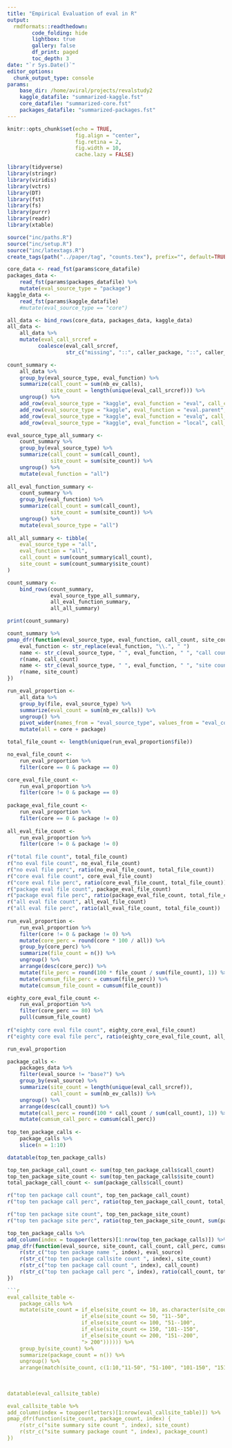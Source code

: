 ```yaml
---
title: "Empirical Evaluation of eval in R"
output:
  rmdformats::readthedown:
        code_folding: hide
        lightbox: true
        gallery: false
        df_print: paged
        toc_depth: 3
date: "`r Sys.Date()`"
editor_options: 
  chunk_output_type: console
params:
    base_dir: /home/aviral/projects/revalstudy2
    kaggle_datafile: "summarized-kaggle.fst"
    core_datafile: "summarized-core.fst"
    packages_datafile: "summarized-packages.fst"
---
```


```r
knitr::opts_chunk$set(echo = TRUE,
                      fig.align = "center",
                      fig.retina = 2,
                      fig.width = 10,
                      cache.lazy = FALSE)

library(tidyverse)
library(stringr)
library(viridis)
library(vctrs)
library(DT)
library(fst)
library(fs)
library(purrr)
library(readr)
library(xtable)

source("inc/paths.R")
source("inc/setup.R")
source("inc/latextags.R")
create_tags(path("../paper/tag", "counts.tex"), prefix="", default=TRUE)
```

```r
core_data <- read_fst(params$core_datafile)
packages_data <- 
    read_fst(params$packages_datafile) %>%
    mutate(eval_source_type = "package")
kaggle_data <- 
    read_fst(params$kaggle_datafile)
    #mutate(eval_source_type == "core")

all_data <- bind_rows(core_data, packages_data, kaggle_data)
all_data <-
    all_data %>%
    mutate(eval_call_srcref = 
          coalesce(eval_call_srcref, 
                   str_c("missing", "::", caller_package, "::", caller_function)))

count_summary <-
    all_data %>%
    group_by(eval_source_type, eval_function) %>%
    summarize(call_count = sum(nb_ev_calls),
              site_count = length(unique(eval_call_srcref))) %>%
    ungroup() %>%
    add_row(eval_source_type = "kaggle", eval_function = "eval", call_count = 0, site_count = 0) %>%
    add_row(eval_source_type = "kaggle", eval_function = "eval.parent", call_count = 0, site_count = 0) %>%
    add_row(eval_source_type = "kaggle", eval_function = "evalq", call_count = 0, site_count = 0) %>%
    add_row(eval_source_type = "kaggle", eval_function = "local", call_count = 0, site_count = 0)

eval_source_type_all_summary <-
    count_summary %>%
    group_by(eval_source_type) %>%
    summarize(call_count = sum(call_count),
              site_count = sum(site_count)) %>%
    ungroup() %>%
    mutate(eval_function = "all")
    
all_eval_function_summary <-
    count_summary %>%
    group_by(eval_function) %>%
    summarize(call_count = sum(call_count),
              site_count = sum(site_count)) %>%
    ungroup() %>%
    mutate(eval_source_type = "all")
    
all_all_summary <- tibble(
    eval_source_type = "all",
    eval_function = "all",
    call_count = sum(count_summary$call_count),
    site_count = sum(count_summary$site_count)
)

count_summary <-
    bind_rows(count_summary, 
              eval_source_type_all_summary, 
              all_eval_function_summary, 
              all_all_summary)

print(count_summary)

count_summary %>%
pmap_dfr(function(eval_source_type, eval_function, call_count, site_count) {
    eval_function <- str_replace(eval_function, "\\.", " ")
    name <- str_c(eval_source_type, " ", eval_function, " ", "call count")
    r(name, call_count)
    name <- str_c(eval_source_type, " ", eval_function, " ", "site count")
    r(name, site_count)
})
```

```r
run_eval_proportion <-
    all_data %>%
    group_by(file, eval_source_type) %>%
    summarize(eval_count = sum(nb_ev_calls)) %>%
    ungroup() %>%
    pivot_wider(names_from = "eval_source_type", values_from = "eval_count", values_fill = 0) %>%
    mutate(all = core + package)

total_file_count <- length(unique(run_eval_proportion$file))

no_eval_file_count <-
    run_eval_proportion %>%
    filter(core == 0 & package == 0)

core_eval_file_count <-
    run_eval_proportion %>%
    filter(core != 0 & package == 0)
    
package_eval_file_count <-
    run_eval_proportion %>%
    filter(core == 0 & package != 0)
    
all_eval_file_count <-
    run_eval_proportion %>%
    filter(core != 0 & package != 0)
    
r("total file count", total_file_count)
r("no eval file count", no_eval_file_count)
r("no eval file perc", ratio(no_eval_file_count, total_file_count))
r("core eval file count", core_eval_file_count)
r("core eval file perc", ratio(core_eval_file_count, total_file_count))
r("package eval file count", package_eval_file_count)
r("package eval file perc", ratio(package_eval_file_count, total_file_count))
r("all eval file count", all_eval_file_count)
r("all eval file perc", ratio(all_eval_file_count, total_file_count))
    
run_eval_proportion <-
    run_eval_proportion %>%
    filter(core != 0 & package != 0) %>%
    mutate(core_perc = round(core * 100 / all)) %>%
    group_by(core_perc) %>%
    summarize(file_count = n()) %>%
    ungroup() %>%
    arrange(desc(core_perc)) %>%
    mutate(file_perc = round(100 * file_count / sum(file_count), 1)) %>%
    mutate(cumsum_file_perc = cumsum(file_perc)) %>%
    mutate(cumsum_file_count = cumsum(file_count))

eighty_core_eval_file_count <-
    run_eval_proportion %>%
    filter(core_perc == 80) %>%
    pull(cumsum_file_count)
    
r("eighty core eval file count", eighty_core_eval_file_count)
r("eighty core eval file perc", ratio(eighty_core_eval_file_count, all_eval_file_count))

run_eval_proportion
```

```r
package_calls <-
    packages_data %>%
    filter(eval_source != "base?") %>%
    group_by(eval_source) %>%
    summarize(site_count = length(unique(eval_call_srcref)), 
              call_count = sum(nb_ev_calls)) %>%
    ungroup() %>%
    arrange(desc(call_count)) %>%
    mutate(call_perc = round(100 * call_count / sum(call_count), 1)) %>%
    mutate(cumsum_call_perc = cumsum(call_perc))
    
top_ten_package_calls <-
    package_calls %>%
    slice(n = 1:10)

datatable(top_ten_package_calls)

top_ten_package_call_count <- sum(top_ten_package_calls$call_count)
top_ten_package_site_count <- sum(top_ten_package_calls$site_count)
total_package_call_count <- sum(package_calls$call_count)

r("top ten package call count", top_ten_package_call_count)
r("top ten package call perc", ratio(top_ten_package_call_count, total_package_call_count))

r("top ten package site count", top_ten_package_site_count)
r("top ten package site perc", ratio(top_ten_package_site_count, sum(package_calls$site_count)))

top_ten_package_calls %>%
add_column(index = toupper(letters)[1:nrow(top_ten_package_calls)]) %>%
pmap_dfr(function(eval_source, site_count, call_count, call_perc, cumsum_call_perc, index) {
    r(str_c("top ten package name ", index), eval_source)
    r(str_c("top ten package callsite count ", index), site_count)
    r(str_c("top ten package call count ", index), call_count)
    r(str_c("top ten package call perc ", index), ratio(call_count, total_package_call_count))
})
```

```r
```r
eval_callsite_table <-
    package_calls %>%
    mutate(site_count = if_else(site_count <= 10, as.character(site_count), 
                        if_else(site_count <= 50, "11--50",
                        if_else(site_count <= 100, "51--100",
                        if_else(site_count <= 150, "101--150",
                        if_else(site_count <= 200, "151--200",
                        "> 200")))))) %>%
    group_by(site_count) %>%
    summarize(package_count = n()) %>%
    ungroup() %>%
    arrange(match(site_count, c(1:10,"11-50", "51-100", "101-150", "151-200")))
    
    
    
datatable(eval_callsite_table)

eval_callsite_table %>%
add_column(index = toupper(letters)[1:nrow(eval_callsite_table)]) %>%
pmap_dfr(function(site_count, package_count, index) {
    r(str_c("site summary site count ", index), site_count)
    r(str_c("site summary package count ", index), package_count)
})
```

